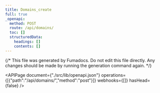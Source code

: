 ```yaml
---
title: Domains_create
full: true
_openapi:
  method: POST
  route: /api/domains/
  toc: []
  structuredData:
    headings: []
    contents: []
---
```

{/* This file was generated by Fumadocs. Do not edit this file directly. Any changes should be made by running the generation command again. */\}

<APIPage document={"./src/lib/openapi.json"} operations={[{"path":"/api/domains/","method":"post"}]} webhooks={[]} hasHead={false} />
